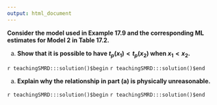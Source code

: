 ```yaml
---
output: html_document
---
```


__Consider the model used in Example 17.9 and the corresponding ML estimates for Model 2 in Table 17.2.__

a. __Show that it is possible to have $t_{p}(x_{1}) < t_{p}(x_{2})$ when $x_{1} < x_{2}$.__

`r teachingSMRD:::solution()$begin`
`r teachingSMRD:::solution()$end`

a. __Explain why the relationship in part (a) is physically unreasonable.__

`r teachingSMRD:::solution()$begin`
`r teachingSMRD:::solution()$end`
